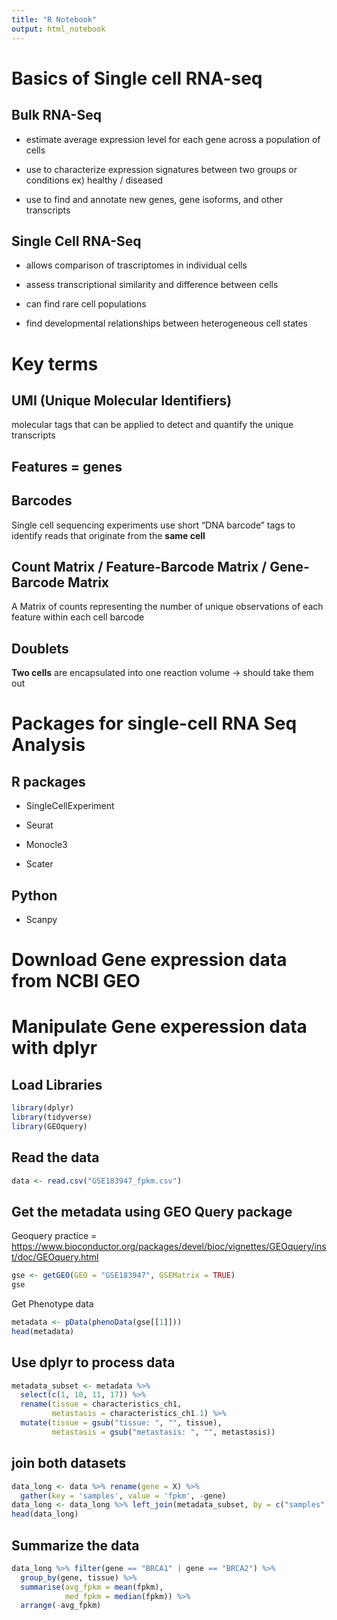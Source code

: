 ---
title: "R Notebook"
output: html_notebook
---

# Basics of Single cell RNA-seq

## Bulk RNA-Seq

-   estimate average expression level for each gene across a population of cells

-   use to characterize expression signatures between two groups or conditions ex) healthy / diseased

-   use to find and annotate new genes, gene isoforms, and other transcripts

## Single Cell RNA-Seq

-   allows comparison of trascriptomes in individual cells

-   assess transcriptional similarity and difference between cells

-   can find rare cell populations

-   find developmental relationships between heterogeneous cell states

# Key terms

## UMI (Unique Molecular Identifiers)

molecular tags that can be applied to detect and quantify the unique transcripts

## Features = genes

## Barcodes

Single cell sequencing experiments use short "DNA barcode" tags to identify reads that originate from the **same cell**

## Count Matrix / Feature-Barcode Matrix / Gene-Barcode Matrix

A Matrix of counts representing the number of unique observations of each feature within each cell barcode

## Doublets

**Two cells** are encapsulated into one reaction volume -\> should take them out

# Packages for single-cell RNA Seq Analysis

## R packages

-   SingleCellExperiment

-   Seurat

-   Monocle3

-   Scater

## Python

-   Scanpy

# Download Gene expression data from NCBI GEO

# Manipulate Gene experession data with dplyr

## Load Libraries

```{r, load-libraries}
library(dplyr)
library(tidyverse)
library(GEOquery)
```

## Read the data

```{r}
data <- read.csv("GSE183947_fpkm.csv")
```

## Get the metadata using GEO Query package

Geoquery practice = <https://www.bioconductor.org/packages/devel/bioc/vignettes/GEOquery/inst/doc/GEOquery.html>

```{r}
gse <- getGEO(GEO = "GSE183947", GSEMatrix = TRUE)
gse
```

Get Phenotype data

```{r}
metadata <- pData(phenoData(gse[[1]]))
head(metadata)
```

## Use dplyr to process data

```{r}
metadata_subset <- metadata %>% 
  select(c(1, 10, 11, 17)) %>%
  rename(tissue = characteristics_ch1,
         metastasis = characteristics_ch1.1) %>%
  mutate(tissue = gsub("tissue: ", "", tissue),
         metastasis = gsub("metastasis: ", "", metastasis))
```

## join both datasets

```{r}
data_long <- data %>% rename(gene = X) %>%
  gather(key = 'samples', value = 'fpkm', -gene)
data_long <- data_long %>% left_join(metadata_subset, by = c("samples" = "description"))
head(data_long)
```

## Summarize the data

```{r}
data_long %>% filter(gene == "BRCA1" | gene == "BRCA2") %>%
  group_by(gene, tissue) %>%
  summarise(avg_fpkm = mean(fpkm),
            med_fpkm = median(fpkm)) %>%
  arrange(-avg_fpkm)
```

